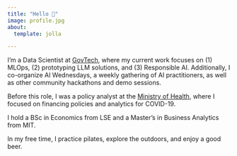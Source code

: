 ```yaml
---
title: "Hello 👋"
image: profile.jpg
about:
  template: jolla

---
```


<head>
  <meta property="og:title" content="Hello 👋 - Gabriel Chua">
  <meta property="og:type" content="website">
  <meta property="og:url" content="https://gabrielchua.me">
  <meta property="og:image" content="https://gabrielchua.me/profile.jpg">
  <meta property="og:description" content="I'm a Data Scientist at GovTech where I build Machine Learning products and tools for public good.">
  <meta property="og:site_name" content="Gabriel Chua's Blog">
  <meta name="twitter:card" content="summary_large_image">
  <meta name="twitter:title" content="Hello 👋 - Gabriel Chua">
  <meta name="twitter:description" content="I'm a Data Scientist at GovTech where I build Machine Learning products and tools for public good.">
  <meta name="twitter:image" content="https://gabrielchua.me/profile.jpg">
</head>

I'm a Data Scientist at [GovTech](https://tech.gov.sg/), where my current work focuses on (1) MLOps, (2) prototyping LLM solutions, and (3) Responsible AI. Additionally, I co-organize AI Wednesdays, a weekly gathering of AI practitioners, as well as other community hackathons and demo sessions.

Before this role, I was a policy analyst at the [Ministry of Health](https://www.moh.gov.sg/), where I focused on financing policies and analytics for COVID-19.

I hold a BSc in Economics from LSE and a Master’s in Business Analytics from MIT.

In my free time, I practice pilates, explore the outdoors, and enjoy a good beer.